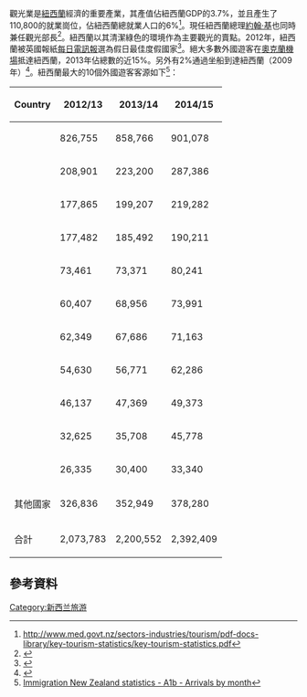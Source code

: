 觀光業是[[紐西蘭|紐西蘭]]經濟的重要產業，其產值佔紐西蘭GDP的3.7%，並且產生了110,800的就業崗位，佔紐西蘭總就業人口的6%<ref>http://www.med.govt.nz/sectors-industries/tourism/pdf-docs-library/key-tourism-statistics/key-tourism-statistics.pdf</ref>。現任紐西蘭總理[[約翰·基|約翰·基]]也同時兼任觀光部長<ref name="nyt20121124">{{cite news | url=http://www.nytimes.com/2012/11/24/business/media/new-zealand-wants-a-hollywood-put-on-its-map.html | title=New Zealand Wants a Hollywood Put on Its Map | work=The New York Times | date=2012-11-24 | accessdate=6 April 2014 | author=Cieply, Michael; Barnes, Brooke | pages=A1}}</ref>。紐西蘭以其清潔綠色的環境作為主要觀光的賣點。2012年，紐西蘭被英國報紙[[每日電訊報|每日電訊報]]選為假日最佳度假國家<ref>{{cite news| url= http://www.3news.co.nz/NZ-tops-UK-holiday-poll/tabid/421/articleID/276927/Default.aspx| work= 3 News NZ| title= NZ tops UK holiday poll| date= 16 November 2012| access-date= 2016-02-02| archive-url= https://web.archive.org/web/20130415150027/http://www.3news.co.nz/NZ-tops-UK-holiday-poll/tabid/421/articleID/276927/Default.aspx| archive-date= 2013-04-15| dead-url= yes}}</ref>。絕大多數外國遊客在[[奧克蘭機場|奧克蘭機場]]抵達紐西蘭，2013年佔總數的近15%。另外有2%通過坐船到達紐西蘭（2009年）<ref>{{cite web |url=https://www.med.govt.nz/sectors-industries/tourism/pdf-docs-library/tourism-research-and-data/other-research-and-reports/tourism-sector-profiles/international-visitor-markets/total-profile.pdf |title=International visitors: total |date=June 2009 |publisher=Ministry of Tourism |accessdate=7 June 2015 }}{{Dead link|date=2019年11月 |bot=InternetArchiveBot |fix-attempted=yes }}</ref>。紐西蘭最大的10個外國遊客客源如下<ref>[http://www.immigration.govt.nz/migrant/general/generalinformation/statistics/ Immigration New Zealand statistics - A1b - Arrivals by month]</ref>：

{| class="wikitable sortable"
!Country|| 2012/13 || 2013/14 || 2014/15
|-
|{{flag|Australia}}|| 826,755 || 858,766 || 901,078
|-
|{{flag|China, People's Republic of}}|| 208,901 || 223,200 || 287,386
|-
|{{flag|United States}}|| 177,865 || 199,207 || 219,282
|-
|{{flag|United Kingdom}}|| 177,482 || 185,492 || 190,211
|-
|{{flag|Japan}}|| 73,461 || 73,371 || 80,241
|-
|{{flag|Germany}}|| 60,407 || 68,956 || 73,991
|-
|{{flag|France}}|| 62,349 || 67,686 || 71,163
|-
|{{flag|Republic of Korea}}|| 54,630 || 56,771 || 62,286
|-
|{{flag|Canada}}|| 46,137 || 47,369 || 49,373
|-
|{{flag|India}}|| 32,625 || 35,708 || 45,778
|-
|{{flag|Malaysia}}|| 26,335 || 30,400 || 33,340
|-
|其他國家|| 326,836 || 352,949 || 378,280
|-
|合計|| 2,073,783 || 2,200,552 || 2,392,409
|}
==參考資料==
{{Reflist}}
[[Category:新西兰旅游|Category:新西兰旅游]]
